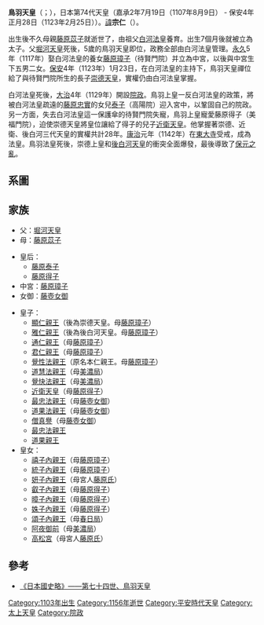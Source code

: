 {{基礎情報 天皇
| 名  =<center>鳥羽天皇
| 代數=第74
| 画像=[[File:Emperor_Toba.jpg|220px]]
| 説明=鳥羽上皇画像（[[安樂壽院|安樂壽院]]所藏）
| 在位=1107年8月9日-1123年1月23日（{{age in years and days|1107|8|9|1123|1|23|age=no}}）
| 時代=[[平安時代|平安時代]]
| 年號=[[嘉承|嘉承]]<br />[[天仁|天仁]]<br />[[天永|天永]]<br />[[永久_(年号)|永久]]<br />[[元永|元永]]<br />[[保安_(鳥羽天皇)|保安]]
| 前任=[[堀河天皇|堀河天皇]]
| 繼任=[[崇德天皇|崇德天皇]]
| 首都=
| 皇居=平安宮
| 諱  =宗仁
| 別名=
| 出生年=([[康和_(日本)|康和]]五年一月十六日)<br>1103年2月24日 
| 出生地=   
| 逝世年=([[保元|保元]]元年七月二日)<br>1156年7月20日(53歲)
| 逝世地=    
| 諡號=
| 陵墓=安樂壽院陵
| 父親=[[堀河天皇|堀河天皇]]
| 母親=[[藤原苡子|藤原苡子]]
| 皇后=[[藤原泰子|藤原泰子]]<br />[[藤原得子|藤原得子]]
| 中宮=[[藤原璋子|藤原璋子]]
| 妃=
| 嬪=
| 女御=
| 更衣=
| 夫人=
| 夫  =
| 皇子=
| 皇女=
| 注釋=
|}}
'''鳥羽天皇'''（{{jpn|j=鳥羽天皇|hg=とばてんのう|rm=Toba Tennō}}；{{bd|1103年|2月24日（康和5年1月16日）|1156年|7月20日（[[保元|保元]]元年7月2日）|catIdx=N鳥}}），日本第74代天皇（嘉承2年7月19日（1107年8月9日） - 保安4年正月28日（1123年2月25日））。[[諱|諱]]'''宗仁'''（{{jpn|j=宗仁|hg=むねひと|rm=Munehito}}）。

出生後不久母親[[藤原苡子|藤原苡子]]就逝世了，由祖父[[白河天皇|白河法皇]]養育。出生7個月後就被立為太子。父[[堀河天皇|堀河天皇]]死後，5歲的鳥羽天皇即位，政務全部由白河法皇管理。[[永久_(年号)|永久]]5年（1117年）娶白河法皇的養女[[藤原璋子|藤原璋子]]（待賢門院）并立為中宮，以後與中宮生下五男二女。[[保安|保安]]4年（1123年）1月23日，在白河法皇的主持下，鳥羽天皇禪位給了與待賢門院所生的長子[[崇德天皇|崇德天皇]]，實權仍由白河法皇掌握。

白河法皇死後，[[大治_(日本)|大治]]4年（1129年）開設[[院政|院政]]。鳥羽上皇一反白河法皇的政策，將被白河法皇疏遠的[[藤原忠實|藤原忠實]]的女兒[[藤原泰子|泰子]]（高陽院）迎入宮中，以鞏固自己的院政。另一方面，失去白河法皇這一保護傘的待賢門院失寵，鳥羽上皇寵愛藤原得子（美福門院），迫使崇德天皇將皇位讓給了得子的兒子[[近衛天皇|近衛天皇]]。他掌握著崇德、近衛、後白河三代天皇的實權共計28年。[[康治|康治]]元年（1142年）在[[東大寺|東大寺]]受戒，成為法皇。鳥羽法皇死後，崇德上皇和[[後白河天皇|後白河天皇]]的衝突全面爆發，最後導致了[[保元之亂|保元之亂]]。

==系圖==
{{日本皇室平安後期}}

==家族==
*父：[[堀河天皇|堀河天皇]]
*母：[[藤原苡子|藤原苡子]]

*皇后：
**[[藤原泰子|藤原泰子]]
**[[藤原得子|藤原得子]]
*中宮：[[藤原璋子|藤原璋子]]
*女御：[[藤壺女御_(鳥羽天皇)|藤壺女御]]

*皇子：
**[[崇德天皇|顯仁親王]]（後為崇德天皇。母[[藤原璋子|藤原璋子]]）
**[[後白河天皇|雅仁親王]]（後為後白河天皇。母[[藤原璋子|藤原璋子]]）
**[[通仁親王|通仁親王]]（母[[藤原璋子|藤原璋子]]）
**[[君仁親王|君仁親王]]（母[[藤原璋子|藤原璋子]]）
**[[覺性法親王|覺性法親王]]（原名本仁親王。母[[藤原璋子|藤原璋子]]）
**[[道慧法親王|道慧法親王]]（母[[美濃局|美濃局]]）
**[[覺快法親王|覺快法親王]]（母[[美濃局|美濃局]]）
**[[近衛天皇|近衛天皇]]（母[[藤原得子|藤原得子]]）
**[[最忠法親王|最忠法親王]]（母[[藤壺女御（鳥羽天皇）|藤壺女御]]）
**[[道果法親王|道果法親王]]（母[[藤壺女御（鳥羽天皇）|藤壺女御]]）
**[[僧真譽|僧真譽]]（母[[藤壺女御（鳥羽天皇）|藤壺女御]]）
**[[最忠法親王|最忠法親王]]
**[[道果親王|道果親王]]
*皇女：
**[[禧子內親王|禧子內親王]]（母[[藤原璋子|藤原璋子]]）
**[[統子內親王|統子內親王]]（母[[藤原璋子|藤原璋子]]）
**[[妍子內親王|妍子內親王]]（母宮人[[藤原氏（鳥羽天皇）|藤原氏]]）
**[[叡子內親王|叡子內親王]]（母[[藤原得子|藤原得子]]）
**[[暲子內親王|暲子內親王]]（母[[藤原得子|藤原得子]]）
**[[姝子內親王|姝子內親王]]（母[[藤原得子|藤原得子]]）
**[[頌子內親王|頌子內親王]]（母[[春日局（鳥羽天皇）|春日局]]）
**[[阿夜御前|阿夜御前]]（母[[美濃局|美濃局]]）
**[[高松宮|高松宮]]（母宮人[[藤原氏（鳥羽天皇）|藤原氏]]）

== 參考 ==
* [https://web.archive.org/web/20060501043756/http://applepig.idv.tw/kuon/furu/text/siryaku/siryaku03-074.htm 《日本國史略》——第七十四世、鳥羽天皇 ]


{{日本天皇|[[堀河天皇|堀河天皇]]|[[崇德天皇|崇德天皇]]}}
{{日本歷代天皇}}

{{Authority control}}
[[Category:1103年出生|Category:1103年出生]]
[[Category:1156年逝世|Category:1156年逝世]]
[[Category:平安時代天皇|Category:平安時代天皇]]
[[Category:太上天皇|Category:太上天皇]]
[[Category:院政|Category:院政]]